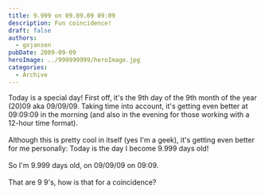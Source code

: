 ```yaml
---
title: 9.999 on 09.09.09 09:09
description: Fun coincidence!
draft: false
authors:
  - gxjansen
pubDate: 2009-09-09
heroImage: ../999999999/heroImage.jpg
categories:
  - Archive
---
```

Today is a special day! First off, it's the 9th day of the 9th month of the year (20)09 aka 09/09/09. Taking time into account, it's getting even better at 09:09:09 in the morning (and also in the evening for those working with a 12-hour time format).\
\
Although this is pretty cool in itself (yes I'm a geek), it's getting even better for me personally: Today is the day I become 9.999 days old!\
\
So I'm 9.999 days old, on 09/09/09 on 09:09.\
\
That are 9 9's, how is that for a coincidence?
